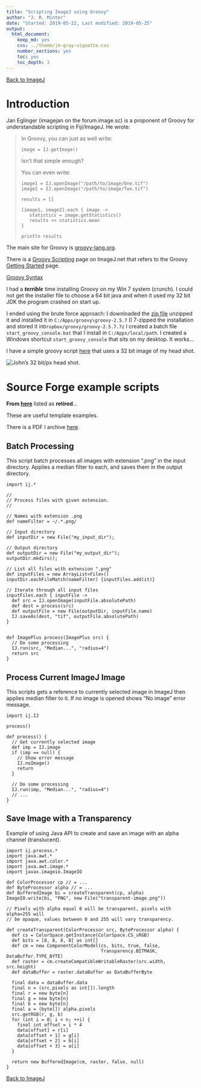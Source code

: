 ```yaml
---
title: "Scripting ImageJ using Groovy"
author: "J. R. Minter"
date: "Started: 2019-05-22, Last modified: 2019-05-25"
output:
  html_document:
    keep_md: yes
    css: ../theme/jm-gray-vignette.css
    number_sections: yes
    toc: yes
    toc_depth: 3
---
```


[Back to ImageJ](ImageJ.html)

# Introduction


Jan Eglinger (imagejan on the forum.image.sc) is a proponent of Groovy
for understandable scripting in Fiji/ImageJ. He wrote:

> In Groovy, you can just as well write:
>
>   ```
>   image = IJ.getImage()
>   ```
>
> Isn’t that simple enough?
>
> You can even write:
> 
>    ```
>    image1 = IJ.openImage("/path/to/image/One.tif")
>    image2 = IJ.openImage("/path/to/image/Two.tif")
>    
>    results = []
>
>    [image1, image2].each { image ->
>       statistics = image.getStatistics()
>       results << statistics.mean
>    }
>    
>    println results
>    ```

The main site for Groovy is [groovy-lang.org](http://groovy-lang.org/).

There is a [Groovy Scripting](https://imagej.net/Groovy_Scripting) page on
ImageJ.net that refers to the Groovy
[Getting Started](http://groovy-lang.org/documentation.html#gettingstarted)
page.

[Groovy Syntax](http://groovy-lang.org/syntax.html)

I had a **_terrible_** time installing Groovy on my Win 7 system (crunch).
I could not get the installer file to choose a 64 bit java and when it
used my 32 bit JDK the program crashed on start up.

I ended using the brute force approach: I downloaded the
[zip file](https://dl.bintray.com/groovy/maven/apache-groovy-binary-2.5.7.zip)
unzipped it and installed it in `C:/Apps/groovy\groovy-2.5.7`
(I 7-zipped the installation and
stored it in`Dropbox/groovy/groovy-2.5.7.7z` I created a batch file
`start_groovy_console.bat`
that I install in `C:/Apps/local/path`. I created a Windows shortcut
`start_groovy_console` that sits on my desktop. It works...

I have a simple groovy script [here](groovy/gaussian_blur.groovy) that uses
a 32 bit image of my head shot.

![John's 32 bit/px head shot](groovy/john_32.png).

# Source Forge example scripts

**From [here](http://ij-plugins.sourceforge.net/plugins/groovy/examples.html)**
listed as **retired**...

These are useful template examples.

There is a PDF I archive [here](pdf/Tutorial_Recording_Groovy_Scripts.pdf).

## Batch Processing

This script batch processes all images with extension ".png" in the input directory. Applies a median filter to each, and saves them in the output directory.

```
import ij.*
 
//
// Process files with given extension.
//
 
// Names with extension .png
def nameFilter = ~/.*.png/
 
// Input directory
def inputDir = new File("my_input_dir");
 
// Output directory
def outputDir = new File("my_output_dir");
outputDir.mkdirs();
 
// List all files with extension ".png"
def inputFiles = new ArrayList<File>()
inputDir.eachFileMatch(nameFilter) {inputFiles.add(it)}
 
// Iterate through all input files
inputFiles.each { inputFile ->
  def src = IJ.openImage(inputFile.absolutePath)
  def dest = process(src)
  def outputFile = new File(outputDir, inputFile.name)
  IJ.saveAs(dest, "tif", outputFile.absolutePath)
}
 
 
def ImagePlus process(ImagePlus src) {
  // Do some processing
  IJ.run(src, "Median...", "radius=4")
  return src
}
```


## Process Current ImageJ Image

This scripts gets a reference to currently selected image in ImageJ then applies median filter to it. If no image is opened shows "No image" error message.

```
import ij.IJ
 
process()
 
def process() {
  // Get currently selected image
  def imp = IJ.image
  if (imp == null) {
    // Show error message
    IJ.noImage()
    return
  }
 
  // Do some processing
  IJ.run(imp, "Median...", "radius=4")
  // ...
}
```

## Save Image with a Transparency

Example of using Java API to create and save an image with an alpha channel (translucent).

```
import ij.process.*
import java.awt.*
import java.awt.color.*
import java.awt.image.*
import javax.imageio.ImageIO
 
def ColorProcessor cp // = ...
def ByteProcessor alpha // = ...
def BufferedImage bi = createTransparent(cp, alpha)
ImageIO.write(bi, "PNG", new File("transparent-image.png"))
 
// Pixels with alpha equal 0 will be transparent, pixels with alpha=255 will
// be opaque, values between 0 and 255 will vary transparency.
 
def createTransparent(ColorProcessor src, ByteProcessor alpha) {
  def cs = ColorSpace.getInstance(ColorSpace.CS_sRGB)
  def bits = [8, 8, 8, 8] as int[]
  def cm = new ComponentColorModel(cs, bits, true, false,
                                   Transparency.BITMASK, DataBuffer.TYPE_BYTE)
  def raster = cm.createCompatibleWritableRaster(src.width, src.height)
  def dataBuffer = raster.dataBuffer as DataBufferByte
 
  final data = dataBuffer.data
  final n = (src.pixels as int[]).length
  final r = new byte[n]
  final g = new byte[n]
  final b = new byte[n]
  final a = (byte[]) alpha.pixels
  src.getRGB(r, g, b)
  for (int i = 0; i < n; ++i) {
    final int offset = i * 4
    data[offset] = r[i]
    data[offset + 1] = g[i]
    data[offset + 2] = b[i]
    data[offset + 3] = a[i]
  }
 
  return new BufferedImage(cm, raster, false, null)
}
```


[Back to ImageJ](ImageJ.html)
